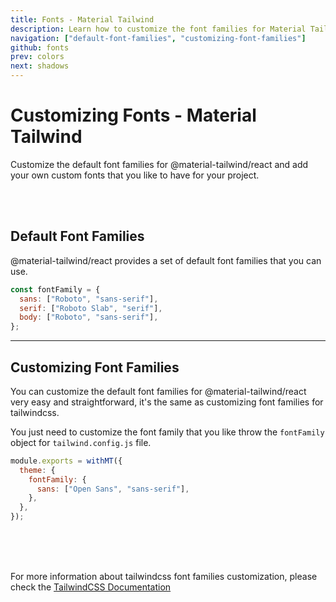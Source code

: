 ```yaml
---
title: Fonts - Material Tailwind
description: Learn how to customize the font families for Material Tailwind.
navigation: ["default-font-families", "customizing-font-families"]
github: fonts
prev: colors
next: shadows
---
```


# Customizing Fonts - Material Tailwind

Customize the default font families for @material-tailwind/react and add your own custom fonts that you like to have for your project.

<br />
<br />

## Default Font Families

<span id="default-font-families" className="scroll-mt-48" />

@material-tailwind/react provides a set of default font families that you can use.

```js
const fontFamily = {
  sans: ["Roboto", "sans-serif"],
  serif: ["Roboto Slab", "serif"],
  body: ["Roboto", "sans-serif"],
};
```

---

## Customizing Font Families

<span id="customizing-font-families" className="scroll-mt-48" />

You can customize the default font families for @material-tailwind/react very easy and straightforward, it's the same as customizing font families for tailwindcss.

You just need to customize the font family that you like throw the <Code>fontFamily</Code> object for <Code>tailwind.config.js</Code> file.

```js {4}
module.exports = withMT({
  theme: {
    fontFamily: {
      sans: ["Open Sans", "sans-serif"],
    },
  },
});
```

<br />
<br />
<br />

For more information about tailwindcss font families customization, please check the <a href="https://tailwindcss.com/docs/font-family?ref=material-tailwind" target="_blank" className="font-medium hover:text-blue-500 transition-colors">TailwindCSS Documentation</a>
